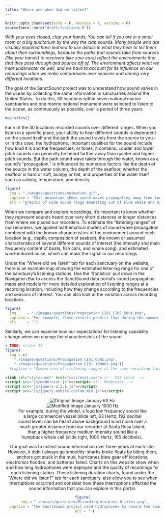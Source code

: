 ```yaml
---
title: "Where and when did we listen?"
---
```


```r
knitr::opts_chunk$set(echo = F, message = F, warning = F)
source(here::here("draft/functions.R"))
```

_With your eyes closed, clap your hands. You can tell if you are in a small room or a big auditorium by the way the clap sounds. Many people who are visually impaired have learned to use details in what they hear to tell them about their surroundings, because the paths that sounds take from sources (like your hands) to receivers (like your ears) reflect the environments that that they pass through and bounce off of. The environment affects what we hear underwater as well, and we have to account for its influence on our recordings when we make comparisons over seasons and among very different locations._

The goal of the SanctSound project was to understand how sound varies in the ocean by collecting the same information in sanctuaries around the United States. To do this, 30 locations within seven national marine sanctuaries and one marine national monument were selected to listen to the ocean, as continuously as possible, over a period of three years.

<!-- ![](./images/map_3-pane.png) -->

```r
map_sites()
```

Each of the 30 locations recorded sounds over different ranges. When you listen in a specific place, your ability to hear different sounds is dependent on the sound itself and the path the sound travels from the source to you – or in this case, the hydrophone. Important qualities for the sound include how loud it is and the frequencies, or tones, it contains. Louder and lower pitch sounds can generally be heard farther away than quieter and higher pitch sounds. But the path sound wave takes through the water, known as a sound’s “propagation,” is influenced by numerous factors like the depth of the source in the water column, the depth of the seafloor, whether the seafloor is hard or soft, bumpy or flat, and properties of the water itself such as salinity, temperature, and density.

::: { .overflow-auto}

```r
figure(
  img = "./images/questions/Animation.gif",
  caption = "This animation shows sound waves propagating away from two sources of sound, a blue whale and a dolphin. The blue whale’s lower frequency calls are heard over larger distances, and are recorded on three of the four yellow circle recording stations. The dolphin’s calls are higher frequency and are heard over a shorter distance and recorded only on only one nearby yellow circle recording station.",
  alt = "graphic of wide sound rings emanating out of blue whale and narrower ones from dolphins.")
```

:::

When we compare and explore recordings, it’s important to know whether they represent sounds heard over very short distances or longer distances from where we placed our recorders. To estimate the “listening ranges” of our recorders, we applied mathematical models of sound wave propagation combined with the known characteristics of the environment around each location (e.g., depth, composition of seabed), the known or assumed characteristics of several different sounds of interest (the intensity and main frequency content of boats, fish calls, and whale song), and estimated wind-induced noise, which can mask the signal in our recordings. 

Under the “Where did we listen” tab for each sanctuary on the website, there is an example map showing the estimated listening range for one of the sanctuary’s listening stations. Use the ‘Statistics’ pull down in the Navigation Bar to access the SanctSound data portal’s sound propagation maps and models for more detailed exploration of listening ranges at a recording location, including how they change according to the frequencies and seasons of interest. You can also look at the variation across recording locations.

```r
figure(
  img     = "./images/questions/Propogation_CI01_CI05_50Hz.png",
  caption = "For example, these results predict that during the summer a sound with characteristics like those made by a large vessel (192 decibels at a frequency at 63 Hertz, located 20 meters below the ocean surface) can be heard north of our recorder off Santa Rosa Island in Channel Islands National Marine Sanctuary. The same sound is predicted to be heard over a much larger range south of our recorder near Anacapa Island due to less interruption by land and deeper offshore waters that allow sound to propagate unimpeded.",
  alt     = "")
```

Similarly, we can examine how our expectations for listening capability change when we change the characteristics of the sound. 

```r
# TODO: slider JS
figure(
  img = c(
    "./images/questions/Propogation_CI01_63Hz.png",
    "./images/questions/Propogation_CI01_1000Hz.png"))
  #caption = "Comparison of listening ranges at the same recording locations in the Channel Islands National Marine Sanctuary in winter conditions for two different sources of sound: a very low frequency and loud sound (slide left) and a moderately loud and moderately low frequency sound (slide right).")
```

```html
<link rel="stylesheet" href="css/reset.css"> <!-- CSS reset -->
<script src="js/modernizr.js"></script> <!-- Modernizr -->
<script src="js/jquery-2.1.1.js"></script>
<script src="js/jquery.mobile.custom.min.js"></script>
```

<!-- source: [Propogation Models](https://sanctsound.portal.axds.co/#sanctsound/sanctuary/channel-islands/site/CI01/method_type/prop-model?grouping_tab=by_month&ogc=signal_to_noise_ratio_raster&style=solid&threshold=1&max=30&size=large&color_scale=row&palette=balance) -->
<center>

<figure class="figure" style="padding: 0 !important;">
 <div class="figure">
  <div class="cd-image-container"><!---->
  <img src="./images/questions/Propogation_CI01_63Hz.png" alt="Original Image">
  <span class="cd-image-label" data-type="original">January 63 Hz</span>
  <div class="cd-resize-img"><!-- the resizable image on top -->
  <img src="./images/questions/Propogation_CI01_1000Hz.png" alt="Modified Image">
	<span class="cd-image-label" data-type="modified">January 1000 Hz</span>
  </div>
  <span class="cd-handle"></span>
 </div>
 <figcaption class="figure-caption">
  For example, during the winter, a loud low frequency sound like a large commercial vessel (slide left, 63 Hertz, 192 decibel sound level) can be heard above background wind noise over a much greater distance from our recorder at Santa Rosa Island, than a higher frequency medium intensity sound like a humpback whale call (slide right, 1000 Hertz, 165 decibels)..
  </figcaption>
</figure>
<center>
<script src="libs/slider.js"></script>

Our goal was to collect sound information over three years at each site. However, it didn’t always go smoothly: sharks broke floats by biting them, anchors got stuck in the mud, hurricanes blew gear off locations, electronics flooded, and batteries failed. Charts on this website show when and how long hydrophones were deployed and the quality of recordings for each listening station. These listening duration charts, found under the “Where did we listen?” tab for each sanctuary, also allow you to see when interruptions occurred and consider how these interruptions affected the sound information that you can explore in this portal.

```r
figure(
  img = "./images/questions/Recording_duration_8_sites.png",
  caption = "The SanctSound project used hydrophones to record the soundscape of seven national marine sanctuaries and one marine national monument. Green bars indicate when good quality data were recorded at one or more listening stations at a site. Due to technical or logistical issues, there were some gaps in recordings (white) or periods when data quality was compromised (yellow).",
  alt = "")
```
